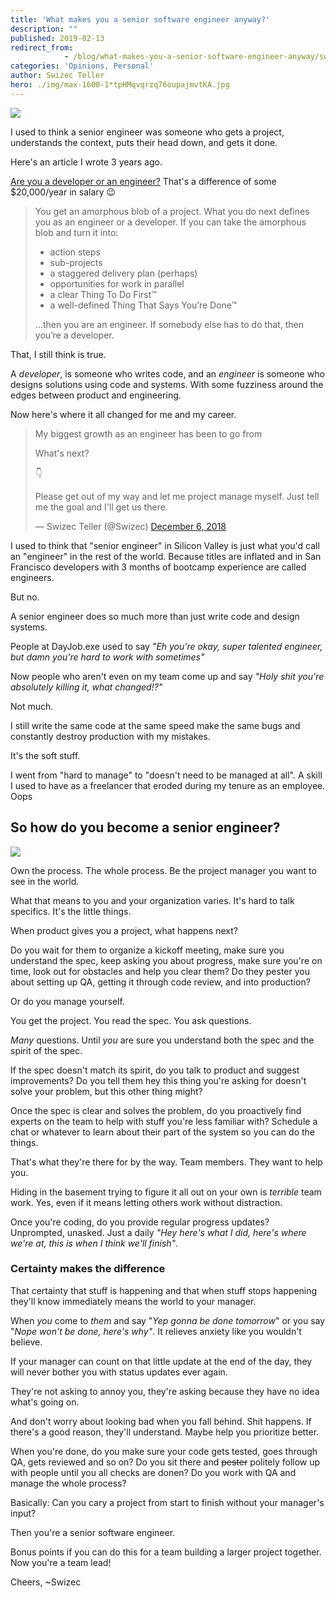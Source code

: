 ```yaml
---
title: 'What makes you a senior software engineer anyway?'
description: ""
published: 2019-02-13
redirect_from: 
            - /blog/what-makes-you-a-senior-software-engineer-anyway/swizec/8940
categories: 'Opinions, Personal'
author: Swizec Teller
hero: ./img/max-1600-1*tpHMqvqrzq76oupajmvtKA.jpg
---
```

![](./img/max-1600-1*tpHMqvqrzq76oupajmvtKA.jpg)



I used to think a senior engineer was someone who gets a project, understands the context, puts their head down, and gets it done.



Here's an article I wrote 3 years ago.



[Are you a developer or an engineer?](https://medium.com/swizec-s-nightowls/are-you-an-engineer-or-a-developer-79e0d37c3293) That's a difference of some $20,000/year in salary 😉



> You get an amorphous blob of a project. What you do next defines you as an engineer or a developer. If you can take the amorphous blob and turn it into:
>
> - action steps
> - sub-projects
> - a staggered delivery plan (perhaps)
> - opportunities for work in parallel
> - a clear Thing To Do First™
> - a well-defined Thing That Says You’re Done™
>
> …then you are an engineer. If somebody else has to do that, then you’re a developer.



That, I still think is true.



A _developer_, is someone who writes code, and an _engineer_ is someone who designs solutions using code and systems. With some fuzziness around the edges between product and engineering.



Now here's where it all changed for me and my career.



> My biggest growth as an engineer has been to go from
>
> What's next?
>
>
>
> 👇
>
>
>
> Please get out of my way and let me project manage myself. Just tell me the goal and I'll get us there.
>
>
>
> — Swizec Teller (@Swizec) [December 6, 2018](https://twitter.com/Swizec/status/1070795589317578757?ref_src=twsrc%5Etfw)



I used to think that "senior engineer" in Silicon Valley is just what you'd call an "engineer" in the rest of the world. Because titles are inflated and in San Francisco developers with 3 months of bootcamp experience are called engineers.



But no.



A senior engineer does so much more than just write code and design systems.



People at DayJob.exe used to say _"Eh you're okay, super talented engineer, but damn you're hard to work with sometimes"_



Now people who aren't even on my team come up and say _"Holy shit you're absolutely killing it, what changed!?"_



Not much.



I still write the same code at the same speed make the same bugs and constantly destroy production with my mistakes.



It's the soft stuff.



I went from "hard to manage" to "doesn't need to be managed at all". A skill I used to have as a freelancer that eroded during my tenure as an employee. Oops



## So how do you become a senior engineer?



![](./img/blog-wp-content-uploads-2019-02-IMG_0234-1024x575.jpg)



Own the process. The whole process. Be the project manager you want to see in the world.



What that means to you and your organization varies. It's hard to talk specifics. It's the little things.



When product gives you a project, what happens next?



Do you wait for them to organize a kickoff meeting, make sure you understand the spec, keep asking you about progress, make sure you're on time, look out for obstacles and help you clear them? Do they pester you about setting up QA, getting it through code review, and into production?



Or do you manage yourself.



You get the project. You read the spec. You ask questions.



_Many_ questions. Until _you_ are sure you understand both the spec and the spirit of the spec.



If the spec doesn't match its spirit, do you talk to product and suggest improvements? Do you tell them hey this thing you're asking for doesn't solve your problem, but this other thing might?



Once the spec is clear and solves the problem, do you proactively find experts on the team to help with stuff you're less familiar with? Schedule a chat or whatever to learn about their part of the system so you can do the things.



That's what they're there for by the way. Team members. They want to help you.



Hiding in the basement trying to figure it all out on your own is _terrible_ team work. Yes, even if it means letting others work without distraction.



Once you're coding, do you provide regular progress updates? Unprompted, unasked. Just a daily _"Hey here's what I did, here's where we're at, this is when I think we'll finish"_.



### Certainty makes the difference



That certainty that stuff is happening and that when stuff stops happening they'll know immediately means the world to your manager.



When _you_ come to _them_ and say "_Yep gonna be done tomorrow_" or you say "_Nope won't be done, here's why"_. It relieves anxiety like you wouldn't believe.



If your manager can count on that little update at the end of the day, they will never bother you with status updates ever again.



They're not asking to annoy you, they're asking because they have no idea what's going on.



And don't worry about looking bad when you fall behind. Shit happens. If there's a good reason, they'll understand. Maybe help you prioritize better.



When you're done, do you make sure your code gets tested, goes through QA, gets reviewed and so on? Do you sit there and ~~pester~~ politely follow up with people until you all checks are donen? Do you work with QA and manage the whole process?



Basically: Can you cary a project from start to finish without your manager's input?



Then you're a senior software engineer.



Bonus points if you can do this for a team building a larger project together. Now you're a team lead!



Cheers, ~Swizec